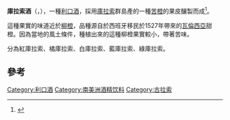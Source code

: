 {{Infobox Beverage
|name=Curaçao
|image=Curacaoliqueursenior.JPG
|caption=庫拉索酒
|type=[[酒|酒]]
|abv=15–40%
|manufacturer=(various)
|origin=[[庫拉索|庫拉索]]
|introduced=19世紀
|color=無色、藍色、紅色、橘色、綠色
|flavor=laraha ([[柳橙|柳橙]])
}}
{{Redirect2|Curacao|《名偵探柯南》角色|黑暗組織#Curacao}}
'''庫拉索酒'''（{{lang-nl|Curaçao}}，{{IPAc-en|ˈ|k|jʊər|ə|s|aʊ}}），一種[[利口酒|利口酒]]，採用[[庫拉索|庫拉索]]群島產的一種[[苦橙|苦橙]]{{le|拉臘哈|Laraha}}的果皮釀製而成<ref>{{Cite web|url=https://www.curacaoliqueur.com/brand/laraha-orange|title=Laraha Orange - Senior Liqueur|website=Curacao Liqueur|access-date=2017-07-27|archive-date=2019-06-17|archive-url=https://web.archive.org/web/20190617001926/https://www.curacaoliqueur.com/brand/laraha-orange}}</ref>。

這種果實的味道近於[[柳橙|柳橙]]，品種源自於西班牙移民於1527年帶來的[[瓦倫西亞|瓦倫西亞]]甜橙。因為當地的風土條件，種植出來的這種柳橙果實較小，帶著苦味。

分為紅庫拉索、橘庫拉索、白庫拉索、藍庫拉索、綠庫拉索。

==參考==
{{reflist}}

[[Category:利口酒|Category:利口酒]]
[[Category:南美洲酒精饮料|Category:南美洲酒精饮料]]
[[Category:古拉索|Category:古拉索]]
